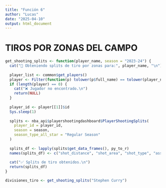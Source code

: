---
title: "Función 6"
author: "Lucas"
date: "2025-04-10"
output: html_document
---

# TIROS POR ZONAS DEL CAMPO

```{r}
get_shooting_splits <- function(player_name, season = "2023-24") {
  cat("🎯 Obteniendo splits de tiro por zonas para:", player_name, "\n")
  
  player_list <- common$get_players()
  player <- Filter(function(p) tolower(p$full_name) == tolower(player_name), player_list)
  if (length(player) == 0) {
    cat("❌ Jugador no encontrado.\n")
    return(NULL)
  }
  
  player_id <- player[[1]]$id
  Sys.sleep(1)
  
  splits <- nba_api$playershootingdashboard$PlayerShootingSplits(
    player_id = player_id,
    season = season,
    season_type_all_star = "Regular Season"
  )
  
  splits_df <- lapply(splits$get_data_frames(), py_to_r)
  names(splits_df) <- c("shot_distance", "shot_area", "shot_type", "assisted")
  
  cat("✅ Splits de tiro obtenidos.\n")
  return(splits_df)
}
```

```{r}
divisiones_tiro <- get_shooting_splits("Stephen Curry")
```


